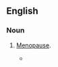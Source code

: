 {{also|change-of-life}}

==English==

===Noun===
{{en-noun|-}}

# {{lb|en|idiomatic|dated|euphemistic}} [[menopause|Menopause]].
#* {{quote-text|year=1928|author=[[w:D._H._Lawrence|D. H. Lawrence]]|title=Lady Chatterley's Lover|chapter=17|passage=But of course she's coming near her '''change of life''', for she's years older than he is.}}